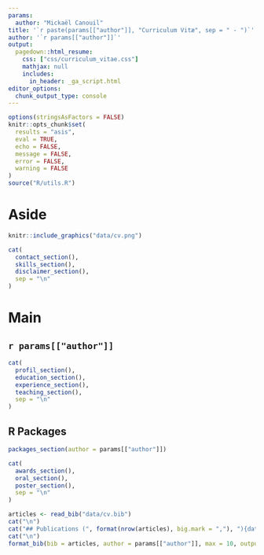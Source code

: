 ```yaml
---
params:
  author: "Mickaël Canouil"
title: '`r paste(params[["author"]], "Curriculum Vitæ", sep = " - ")`'
author: '`r params[["author"]]`'
output:
  pagedown::html_resume:
    css: ["css/curriculum_vitae.css"]
    mathjax: null
    includes:
      in_header: _ga_script.html
editor_options: 
  chunk_output_type: console
---
```


```r
options(stringsAsFactors = FALSE)
knitr::opts_chunk$set(
  results = "asis", 
  eval = TRUE, 
  echo = FALSE, 
  message = FALSE, 
  error = FALSE, 
  warning = FALSE
)
source("R/utils.R")
```


# Aside

```r
knitr::include_graphics("data/cv.png")
```

```r
cat(
  contact_section(),
  skills_section(),
  disclaimer_section(),
  sep = "\n"
)
```

# Main

## `r params[["author"]]` {#title}

```r
cat(
  profil_section(),
  education_section(),
  experience_section(),
  teaching_section(),
  sep = "\n"
)
```

## R Packages {data-icon=code}

```r
packages_section(author = params[["author"]])
```

```r
cat(
  awards_section(),
  oral_section(),
  poster_section(),
  sep = "\n"
)
```


<!-- ## Publications {data-icon=newspaper} -->

```r
articles <- read_bib("data/cv.bib")
cat("\n")
cat("## Publications (", format(nrow(articles), big.mark = ","), "){data-icon=newspaper}\n\n", sep = "")
cat("\n")
format_bib(bib = articles, author = params[["author"]], max = 10, output = "resume")
```

